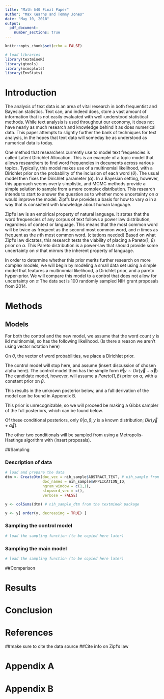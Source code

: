 ```yaml
---
title: "Math 640 Final Paper"
author: "Max Kearns and Tommy Jones"
date: "May 10, 2018"
output:
  pdf_document:
    number_sections: true
---
```


```r
knitr::opts_chunk$set(echo = FALSE)
```

```r
# load libraries
library(textmineR)
library(gtools)
library(mcmcplots)
library(EnvStats)

```


\newpage
# Introduction

The analysis of text data is an area of vital research in both frequentist and Bayesian statistics. Text can, and indeed does, store a vast amount of information that is not easily evaluated with well-understood statistical methods. While text analysis is used throughout our economy, it does not have nearly as much research and knowledge behind it as does numerical data. This paper attempts to slightly further the bank of techniques for text analysis, in the hopes that text data will someday be as understood as numerical data is today. 

One method that researchers currently use to model text frequencies is called Latent Dirichlet Allocation. This is an example of a topic model that allows researchers to find word frequencies in documents across various topics. Typically, this model makes use of a multinomial likelihood, with a Dirichlet prior on the probability of the inclusion of each word ($\theta$). The usual model then fixes the Dirichlet parameter ($\alpha$). In a Bayesian setting, however, this approach seems overly simplistic, and MCMC methods provide a simple solution to sample from a more complex distribution. This research intends to start to answer the question as to whether more uncertainty on $\alpha$ would improve the model. Zipf's law provides a basis for how to vary $\alpha$ in a way that is consistent with knowledge about human language. 

Zipf's law is an empirical property of natural language. It states that the word frequencies of any corpus of text follows a power law distribution, regardless of context or language. This means that the most common word will be twice as frequent as the second most common word, and $n$ times as frequent as the $n$th most common word. (citations needed) Based on what Zipf's law dictates, this research tests the viability of placing a Pareto(1, $\beta$) prior on $\alpha$. This Pareto distribution is a power-law that should provide some uncertainty on $\alpha$ that mirrors the inherent property of language.  

In order to determine whether this prior merits further research on more complex models, we will begin by modeling a small data set using a simple model that features a multinomial likelihood, a Dirichlet prior, and a pareto hyper-prior. We will compare this model to a control that does not allow for uncertainty on $\alpha$ The data set is 100 randomly sampled NIH grant proposals from 2014.

# Methods 

## Models

For both the control and the new model, we assume that the word count $y$ is iid multinomial, so has the following likelihood. (Is there a reason we aren't using vector notation here)

\begin{align}
y \sim multinom(n,\theta) \implies \mathcal{L}(y|\theta,\alpha,\beta) \propto \prod_k \theta_k^{y_k}
\end{align}

On $\theta$, the vector of word probabilities, we place a Dirichlet prior.

\begin{align}
\theta \sim Dir(\vec{\alpha}) \implies \pi(\theta) = \mathcal{B}(\vec{\alpha})\prod_k \theta_k^{\alpha_k - 1}
\end{align}

The control model will stop here, and assume (insert discussion of chosen alpha here). The control model then has the simple form $\theta|y \sim Dir(\vec{y}+\vec{\alpha})$  The candidate model, however, will assume a $Pareto(1, \beta$) prior on $\alpha$, with a constant prior on $\beta$.

\begin{align}
\alpha_k \sim Pareto(1, \beta) \implies \pi(\vec{\alpha}) &= \prod_k\beta\alpha_k^{-(\beta + 1)}\\
\pi(\beta) &\propto 1
\end{align}

This results in the unknown posterior below, and a full derivation of the model can be found in Appendix B. 

\begin{align}
  P(\theta,\alpha,\beta|y) 
    &\propto\beta^K\mathcal{B}(\vec{\alpha})
      \prod_k\theta_k^{y_k+\alpha_k - 1}\alpha_k^{-(\beta + 1)}
\end{align}

This prior is unrecognizable, so we will proceed be making a Gibbs sampler of the full posteriors, which can be found below. 

\begin{align}
  P(\theta|\alpha,\beta,y)
    &\propto \prod_k \theta_k^{y_k+\alpha_k - 1}\\
  P(\alpha|\theta,\beta,y) 
    &\propto \mathcal{B}(\vec{\alpha})
      \prod_k \theta_k^{y_k+\alpha_k - 1}\alpha_k^{-(\beta + 1)}\\
  P(\beta|\theta,\alpha,y)
    &\propto \beta^K(\prod_k\alpha_k)^{-\beta}
\end{align}

Of these conditional posteriors, only $\theta|\alpha,\beta,y$ is a known distribution; $Dir(\vec{y}+\vec{\alpha})$.

The other two conditionals will be sampled from using a Metropolis-Hastings algorithm with (insert proposals).

##Sampling

### Description of data

```r

# load and prepare the data
dtm <- CreateDtm(doc_vec = nih_sample$ABSTRACT_TEXT, # nih_sample from textmineR
                 doc_names = nih_sample$APPLICATION_ID,
                 ngram_window = c(1,1),
                 stopword_vec = c(),
                 verbose = FALSE)

y <- colSums(dtm) # nih_sample_dtm from the textmineR package

y <- y[ order(y, decreasing = TRUE) ]


```


### Sampling the control model

```r
# load the sampling function (to be copied here later)

```

### Sampling the main model

```r
# load the sampling function (to be copied here later)

```


##Comparison

# Results 

# Conclusion


# References
##make sure to cite the data source
##Cite info on Zipf's law


# Appendix A

# Appendix B



\begin{align}
  P(\theta,\alpha,\beta|y) 
    &\propto \left[\prod_k \theta_k^{y_k}\right] 
      \left[\mathcal{B}(\vec{\alpha})\prod_k \theta_k^{\alpha_k - 1}\right]
      \left[\prod_k\beta\alpha_k^{-(\beta + 1)}\right]\\
    &= \beta^K\mathcal{B}(\vec{\alpha})
      \prod_k\theta_k^{y_k+\alpha_k - 1}\alpha_k^{-(\beta + 1)}\\
  P(\theta|\alpha,\beta,y)
    &\propto \prod_k \theta_k^{y_k+\alpha_k - 1}\\
    &\implies \theta|\alpha,\beta,y \sim Dir(\vec{y} + \vec{\alpha})\\
  P(\alpha|\theta,\beta,y) 
    &\propto \mathcal{B}(\vec{\alpha})
      \prod_k \theta_k^{y_k+\alpha_k - 1}\alpha_k^{-(\beta + 1)}\\
    &\implies \text{unknown distribution}\\
  P(\beta|\theta,\alpha,y)
    &\propto \beta^K(\prod_k\alpha_k)^{-(\beta + 1)}\\
    &\propto \beta^K(\prod_k\alpha_k)^{-\beta}\\
    &\implies \text{unknown distribution}
\end{align}



























